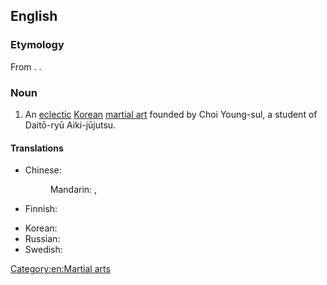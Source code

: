 ==English==
{{wikipedia}}

===Etymology===
From {{bor|en|ko|합기도(合氣道)}}. {{doublet|en|aikido}}.

===Noun===
{{en-noun|-}}

# An [[eclectic]] [[Korean]] [[martial art]] founded by Choi Young-sul, a student of Daitō-ryū Aiki-jūjutsu.

====Translations====
{{trans-top|martial art}}
* Chinese:
*: Mandarin: {{t+|cmn|合氣道|sc=Hani}}, {{t+|cmn|合气道|tr=héqìdào|sc=Hani}}
* Finnish: {{t|fi|hapkido}}
{{trans-mid}}
* Korean: {{t+|ko|합기도(合氣道)}}
* Russian: {{t+|ru|хапкидо́|n}}
* Swedish: {{t+|sv|hapkido |c}}
{{trans-bottom}}

[[Category:en:Martial arts]]